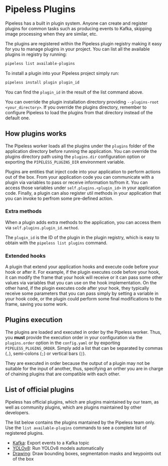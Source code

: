 # Pipeless Plugins

Pipeless has a built in plugin system. Anyone can create and register plugins for common tasks such as producing events to Kafka, skipping image processing when they are similar, etc.

The plugins are registered within the Pipeless plugin registry making it easy for you to manage plugins in your project. You can list all the available plugins in registry by running:

```bash copy
pipeless list available-plugins
```

To install a plugin into your Pipeless project simply run:

```python copy
pipeless install plugin plugin_id
```

You can find the `plugin_id` in the result of the list command above.

You can override the plugin installation directory providing `--plugins-root <your_directory>`. If you override the plugins directory, remember to configure Pipeless to load the plugins from that directory instead of the default one.

## How plugins works

The Pipeless worker loads all the plugins under the `plugins` folder of the application directory before running the application. You can override the plugins directory path using the `plugins.dir` configuration option or exporting the `PIPELESS_PLUGINS_DIR` environment variable.

Plugins are entities that inject code into your application to perform actions out of the box. From your application code you can communicate with a plugin via variables to pass or receive information to/from it. You can access those variables under `self.plugins.<plugin_id>` in your application code. Finally, a plugin can also register util methods in your application that you can invoke to perfrom some pre-defined action.

### Extra methods

When a plugin adds extra methods to the application, you can access them via `self.plugins.plugin_id.method`.

The `plugin_id` is the ID of the plugin in the plugin registry, which is easy to obtain with the `pipeless list plugins` command.

### Extended hooks

A plugin that extend your application hooks and execute code before your hook or after it. For example, if the plugin executes code before your hook, it can modify the frame that your hook will receive or it can pass some other values via variables that you can use on the hook implementation. On the other hand, if the plugin executes code after your hook, they typically receive some parameters that you can pass simply by setting a variable in your hook code, or the plugin could perform some final modifications to the frame, saving you some work.

## Plugins execution

The plugins are loaded and executed in order by the Pipeless worker. Thus, you **must** provide the execution order in your configuration via the `plugins.order` option in the `config.yaml` or by exporting `PIPELESS_PLUGINS_ORDER`. Simply add a list that can be separated by commas (`,`), semi-colons (`;`) or vertical bars (`|`).

They are executed in order because the output of a plugin may not be suitable for the input of another, thus, specifying an orther you are in charge of chaining plugins that are compatible with each other.

## List of official plugins

Pipeless has official plugins, which are plugins maintained by our team, as well as community plugins, which are plugins maintained by other developers.

The list below contains the plugins mantained by the Pipeless team only. Use the `list available-plugins` commands to see a complete list of registered plugins.

- [Kafka](/docs/v0/plugins/kafka/): Export events to a Kafka topic
- [YOLOv8](/docs/v0/plugins/yolov8): Run YOLOv8 models automatically
- [Drawing](/docs/v0/plugins/draw): Draw bounding boxes, segmentation masks and keypoints out of the box
